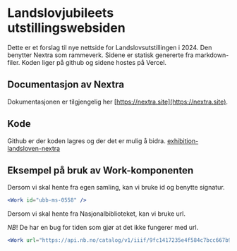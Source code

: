 
# Landslovjubileets utstillingswebsiden
 
Dette er et forslag til nye nettside for Landslovsutstillingen i 2024. Den benytter Nextra som rammeverk. Sidene er statisk genererte fra markdown-filer. Koden liger på github og sidene hostes på Vercel.

## Documentasjon av Nextra

Dokumentasjonen er tilgjengelig her [https://nextra.site](https://nextra.site).

## Kode

Github er der koden lagres og der det er mulig å bidra. [exhibition-landsloven-nextra](https://github.com/uib-no/exhibition-landsloven-nextra)

## Eksempel på bruk av Work-komponenten

Dersom vi skal hente fra egen samling, kan vi bruke id og benytte signatur.

```jsx
<Work id="ubb-ms-0558" />
```

<Work id="ubb-ms-0558" />

Dersom vi skal hente fra Nasjonalbiblioteket, kan vi bruke url.

*NB*! De har en bug for tiden som gjør at det ikke fungerer med url.

```jsx
<Work url="https://api.nb.no/catalog/v1/iiif/9fc1417235e4f584c7bcc667b9e77ba2/manifest" />
```

<Work url="https://api.nb.no/catalog/v1/iiif/9fc1417235e4f584c7bcc667b9e77ba2/manifest" />
